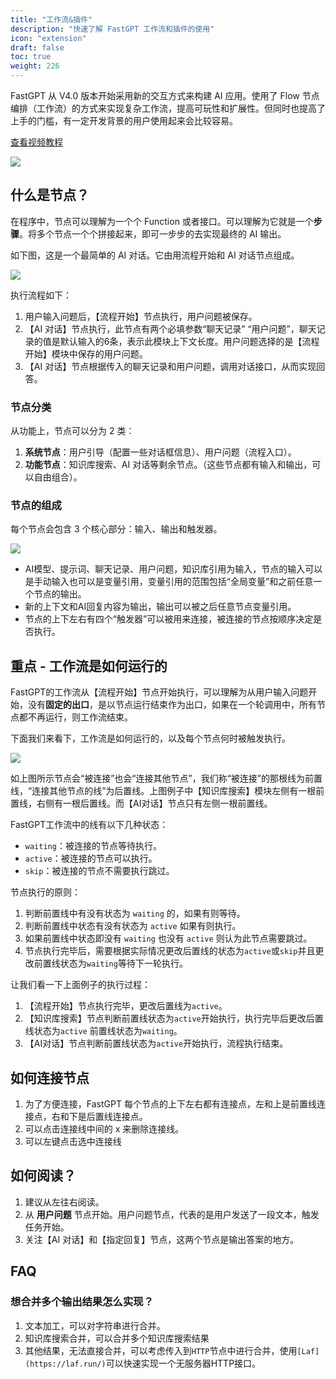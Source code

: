 ```yaml
---
title: "工作流&插件"
description: "快速了解 FastGPT 工作流和插件的使用"
icon: "extension"
draft: false
toc: true
weight: 226
---
```


FastGPT 从 V4.0 版本开始采用新的交互方式来构建 AI 应用。使用了 Flow 节点编排（工作流）的方式来实现复杂工作流，提高可玩性和扩展性。但同时也提高了上手的门槛，有一定开发背景的用户使用起来会比较容易。

[查看视频教程](https://www.bilibili.com/video/BV1is421u7bQ/)

![](/imgs/flow-intro1.png)

## 什么是节点？

在程序中，节点可以理解为一个个 Function 或者接口。可以理解为它就是一个**步骤**。将多个节点一个个拼接起来，即可一步步的去实现最终的 AI 输出。

如下图，这是一个最简单的 AI 对话。它由用流程开始和 AI 对话节点组成。

![](/imgs/flow-intro2.png)

执行流程如下：
1. 用户输入问题后，【流程开始】节点执行，用户问题被保存。
2. 【AI 对话】节点执行，此节点有两个必填参数“聊天记录” “用户问题”，聊天记录的值是默认输入的6条，表示此模块上下文长度。用户问题选择的是【流程开始】模块中保存的用户问题。
3. 【AI 对话】节点根据传入的聊天记录和用户问题，调用对话接口，从而实现回答。

### 节点分类

从功能上，节点可以分为 2 类：

1. **系统节点**：用户引导（配置一些对话框信息）、用户问题（流程入口）。
2. **功能节点**：知识库搜索、AI 对话等剩余节点。（这些节点都有输入和输出，可以自由组合）。

### 节点的组成

每个节点会包含 3 个核心部分：输入、输出和触发器。

   ![](/imgs/flow-intro3.png)
   
   - AI模型、提示词、聊天记录、用户问题，知识库引用为输入，节点的输入可以是手动输入也可以是变量引用，变量引用的范围包括“全局变量”和之前任意一个节点的输出。
   - 新的上下文和AI回复内容为输出，输出可以被之后任意节点变量引用。
   - 节点的上下左右有四个“触发器”可以被用来连接，被连接的节点按顺序决定是否执行。

## 重点 - 工作流是如何运行的

FastGPT的工作流从【流程开始】节点开始执行，可以理解为从用户输入问题开始，没有**固定的出口**，是以节点运行结束作为出口，如果在一个轮调用中，所有节点都不再运行，则工作流结束。

下面我们来看下，工作流是如何运行的，以及每个节点何时被触发执行。

   ![](/imgs/flow-intro1.png)

如上图所示节点会“被连接”也会“连接其他节点”，我们称“被连接”的那根线为前置线，“连接其他节点的线”为后置线。上图例子中【知识库搜索】模块左侧有一根前置线，右侧有一根后置线。而【AI对话】节点只有左侧一根前置线。

FastGPT工作流中的线有以下几种状态：  
- `waiting`：被连接的节点等待执行。  
- `active`：被连接的节点可以执行。  
- `skip`：被连接的节点不需要执行跳过。   

节点执行的原则：   

1. 判断前置线中有没有状态为 `waiting` 的，如果有则等待。  
2. 判断前置线中状态有没有状态为 `active` 如果有则执行。  
3. 如果前置线中状态即没有 `waiting` 也没有 `active` 则认为此节点需要跳过。  
4. 节点执行完毕后，需要根据实际情况更改后置线的状态为`active`或`skip`并且更改前置线状态为`waiting`等待下一轮执行。

让我们看一下上面例子的执行过程：   
1. 【流程开始】节点执行完毕，更改后置线为`active`。   
2. 【知识库搜索】节点判断前置线状态为`active`开始执行，执行完毕后更改后置线状态为`active` 前置线状态为`waiting`。
3. 【AI对话】节点判断前置线状态为`active`开始执行，流程执行结束。

## 如何连接节点

1. 为了方便连接，FastGPT 每个节点的上下左右都有连接点，左和上是前置线连接点，右和下是后置线连接点。
2. 可以点击连接线中间的 x 来删除连接线。
3. 可以左键点击选中连接线

## 如何阅读？

1. 建议从左往右阅读。
2. 从 **用户问题** 节点开始。用户问题节点，代表的是用户发送了一段文本，触发任务开始。
3. 关注【AI 对话】和【指定回复】节点，这两个节点是输出答案的地方。

## FAQ

### 想合并多个输出结果怎么实现？

1. 文本加工，可以对字符串进行合并。
2. 知识库搜索合并，可以合并多个知识库搜索结果
3. 其他结果，无法直接合并，可以考虑传入到`HTTP`节点中进行合并，使用`[Laf](https://laf.run/)`可以快速实现一个无服务器HTTP接口。


